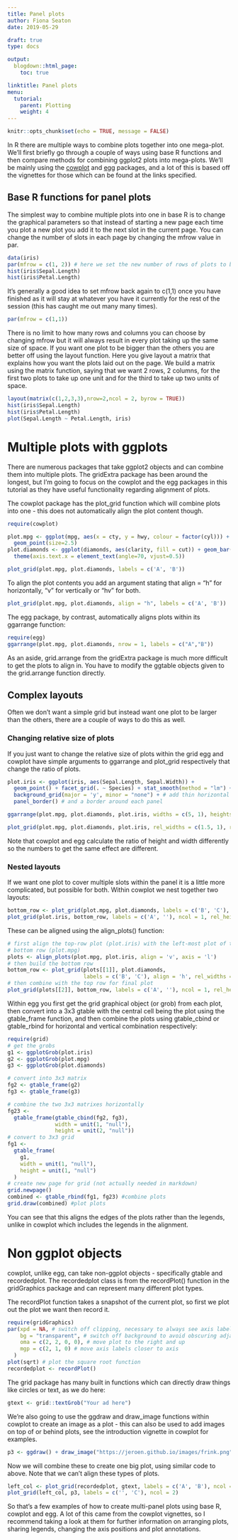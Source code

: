 ```yaml
---
title: Panel plots
author: Fiona Seaton
date: 2019-05-29

draft: true
type: docs

output:
  blogdown::html_page:
    toc: true

linktitle: Panel plots
menu:
  tutorial:
    parent: Plotting
    weight: 4
---
```


```r
knitr::opts_chunk$set(echo = TRUE, message = FALSE)
```

In R there are multiple ways to combine plots together into one mega-plot. We'll first briefly go through a couple of ways using base R functions and then compare methods for combining ggplot2 plots into mega-plots. We'll be mainly using the [cowplot](https://cran.r-project.org/package=cowplot) and [egg](https://cran.r-project.org/package=egg) packages, and a lot of this is based off the vignettes for those which can be found at the links specified.

## Base R functions for panel plots

The simplest way to combine multiple plots into one in base R is to change the graphical parameters so that instead of starting a new page each time you plot a new plot you add it to the next slot in the current page. You can change the number of slots in each page by changing the mfrow value in par.

```r
data(iris)
par(mfrow = c(1, 2)) # here we set the new number of rows of plots to be 1 and the number of columns to two
hist(iris$Sepal.Length)
hist(iris$Petal.Length)
```

It's generally a good idea to set mfrow back again to c(1,1) once you have finished as it will stay at whatever you have it currently for the rest of the session (this has caught me out many many times).

```r
par(mfrow = c(1,1))
```

There is no limit to how many rows and columns you can choose by changing mfrow but it will always result in every plot taking up the same size of space. If you want one plot to be bigger than the others you are better off using the layout function. 
Here you give layout a matrix that explains how you want the plots laid out on the page. We build a matrix using the matrix function, saying that we want 2 rows, 2 columns, for the first two plots to take up one unit and for the third to take up two units of space.

```r
layout(matrix(c(1,2,3,3),nrow=2,ncol = 2, byrow = TRUE))
hist(iris$Sepal.Length)
hist(iris$Petal.Length)
plot(Sepal.Length ~ Petal.Length, iris)

```


# Multiple plots with ggplots

There are numerous packages that take ggplot2 objects and can combine them into multiple plots. The gridExtra package has been around the longest, but I'm going to focus on the cowplot and the egg packages in this tutorial as they have useful functionality regarding alignment of plots.

The cowplot package has the plot_grid function which will combine plots into one - this does not automatically align the plot content though.

```r
require(cowplot)

plot.mpg <- ggplot(mpg, aes(x = cty, y = hwy, colour = factor(cyl))) + 
  geom_point(size=2.5)
plot.diamonds <- ggplot(diamonds, aes(clarity, fill = cut)) + geom_bar() +
  theme(axis.text.x = element_text(angle=70, vjust=0.5))

plot_grid(plot.mpg, plot.diamonds, labels = c('A', 'B'))
```


To align the plot contents you add an argument stating that align = "h" for horizontally, "v" for vertically or "hv" for both.

```r
plot_grid(plot.mpg, plot.diamonds, align = "h", labels = c('A', 'B'))
```


The egg package, by contrast, automatically aligns plots within its ggarrange function:
 
```r
require(egg)
ggarrange(plot.mpg, plot.diamonds, nrow = 1, labels = c("A","B"))
```
 
As an aside, grid.arrange from the gridExtra package is much more difficult to get the plots to align in. You have to modify the ggtable objects given to the grid.arrange function directly.


## Complex layouts
Often we don't want a simple grid but instead want one plot to be larger than the others, there are a couple of ways to do this as well. 

### Changing relative size of plots

If you just want to change the relative size of plots within the grid egg and cowplot have simple arguments to ggarrange and plot_grid respectively that change the ratio of plots.

```r
plot.iris <- ggplot(iris, aes(Sepal.Length, Sepal.Width)) + 
  geom_point() + facet_grid(. ~ Species) + stat_smooth(method = "lm") +
  background_grid(major = 'y', minor = "none") + # add thin horizontal lines 
  panel_border() # and a border around each panel

ggarrange(plot.mpg, plot.diamonds, plot.iris, widths = c(5, 1), heights = c(3, 1))
```


```r
plot_grid(plot.mpg, plot.diamonds, plot.iris, rel_widths = c(1.5, 1), rel_heights = c(2, 1))
```

Note that cowplot and egg calculate the ratio of height and width differently so the numbers to get the same effect are different.


### Nested layouts

If we want one plot to cover multiple slots within the panel it is a little more complicated, but possible for both.
Within cowplot we nest together two layouts:

```r
bottom_row <- plot_grid(plot.mpg, plot.diamonds, labels = c('B', 'C'), align = 'h', rel_widths = c(1, 1.3))
plot_grid(plot.iris, bottom_row, labels = c('A', ''), ncol = 1, rel_heights = c(1, 1.2))
```

These can be aligned using the align_plots() function:

```r
# first align the top-row plot (plot.iris) with the left-most plot of the
# bottom row (plot.mpg)
plots <- align_plots(plot.mpg, plot.iris, align = 'v', axis = 'l')
# then build the bottom row
bottom_row <- plot_grid(plots[[1]], plot.diamonds, 
                        labels = c('B', 'C'), align = 'h', rel_widths = c(1, 1.3))
# then combine with the top row for final plot
plot_grid(plots[[2]], bottom_row, labels = c('A', ''), ncol = 1, rel_heights = c(1, 1.2))
```

Within egg you first get the grid graphical object (or grob) from each plot, then convert into a 3x3 gtable with the central cell being the plot using the gtable_frame function, and then combine the plots using gtable_cbind or gtable_rbind for horizontal and vertical combination respectively:

```r
require(grid)
# get the grobs
g1 <- ggplotGrob(plot.iris)
g2 <- ggplotGrob(plot.mpg)
g3 <- ggplotGrob(plot.diamonds)

# convert into 3x3 matrix
fg2 <- gtable_frame(g2)
fg3 <- gtable_frame(g3)

# combine the two 3x3 matrixes horizontally
fg23 <-
  gtable_frame(gtable_cbind(fg2, fg3),
               width = unit(1, "null"),
               height = unit(2, "null"))
# convert to 3x3 grid
fg1 <-
  gtable_frame(
    g1,
    width = unit(1, "null"),
    height = unit(1, "null")
  )
# create new page for grid (not actually needed in markdown)
grid.newpage()
combined <- gtable_rbind(fg1, fg23) #combine plots
grid.draw(combined) #plot plots


```

You can see that this aligns the edges of the plots rather than the legends, unlike in cowplot which includes the legends in the alignment.



# Non ggplot objects

cowplot, unlike egg, can take non-ggplot objects - specifically gtable and recordedplot. The recordedplot class is from the recordPlot() function in the gridGraphics package and can represent many different plot types.

The recordPlot function takes a snapshot of the current plot, so first we plot out the plot we want then record it.

```r
require(gridGraphics)
par(xpd = NA, # switch off clipping, necessary to always see axis labels
    bg = "transparent", # switch off background to avoid obscuring adjacent plots
    oma = c(2, 2, 0, 0), # move plot to the right and up
    mgp = c(2, 1, 0) # move axis labels closer to axis
  ) 
plot(sqrt) # plot the square root function
recordedplot <- recordPlot() 
```

The grid package has many built in functions which can directly draw things like circles or text, as we do here:
```r
gtext <- grid::textGrob("Your ad here")
```


We're also going to use the ggdraw and draw_image functions within cowplot to create an image as a plot - this can also be used to add images on top of or behind plots, see the introduction vignette in cowplot for examples.

```r
p3 <- ggdraw() + draw_image("https://jeroen.github.io/images/frink.png")
```


Now we will combine these to create one big plot, using similar code to above. Note that we can't align these types of plots.

```r
left_col <- plot_grid(recordedplot, gtext, labels = c('A', 'B'), ncol = 1)
plot_grid(left_col, p3, labels = c('', 'C'), ncol = 2)
```

So that's a few examples of how to create multi-panel plots using base R, cowplot and egg. A lot of this came from the cowplot vignettes, so I recommend taking a look at them for further information on arranging plots, sharing legends, changing the axis positions and plot annotations.

